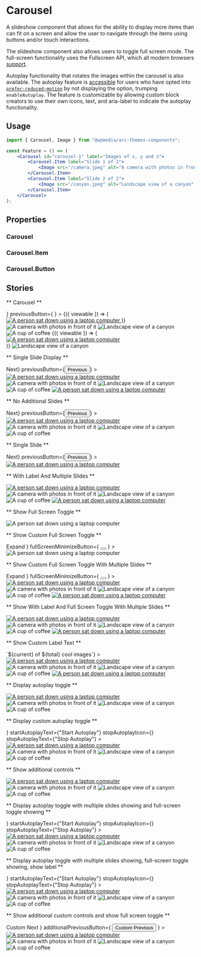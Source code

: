 


<Meta title="Components/Carousel" component={Carousel} />

# Carousel

A slideshow component that allows for the ability to display more items than can fit
on a screen and allow the user to navigate through the items using buttons and/or
touch interactions.

The slideshow component also allows users to toggle full screen mode. The full-screen functionality uses the Fullscreen API, which all modern browsers [support](https://caniuse.com/fullscreen).

Autoplay functionality that rotates the images within the carousel is also available. The autoplay feature is [accessible](https://www.w3.org/TR/wai-aria-practices-1.2/#carousel) for users who have opted into [`prefer-reduced-motion`](https://developer.mozilla.org/en-US/docs/Web/CSS/@media/prefers-reduced-motion) by not displaying the option, trumping `enableAutoplay`. The feature is customizable by allowing custom block creators to use their own icons, text, and aria-label to indicate the autoplay functionality.

## Usage

```jsx
import { Carousel, Image } from "@wpmedia/arc-themes-components";

const Feature = () => (
	<Carousel id="carousel-1" label="Images of x, y and z">
		<Carousel.Item label="Slide 1 of 2">
			<Image src="/camera.jpeg" alt="A camera with photos in front of it" />
		</Carousel.Item>
		<Carousel.Item label="Slide 2 of 2">
			<Image src="/canyon.jpeg" alt="Landscape view of a canyon" />
		</Carousel.Item>
	</Carousel>
);
```

## Properties

### Carousel

<ArgsTable of={Carousel} />

### Carousel.Item

<ArgsTable of={Item} />

### Carousel.Button

<ArgsTable of={Button} />

## Stories

** Carousel **

<Canvas>
	<Story name="Carousel">
		<Carousel
			id="carousel-1"
			label="Carousel of Images"
			nextButton={
				<Carousel.Button id="carousel-1" label="Next Slide">
					<Icon name="ArrowRight" />
				</Carousel.Button>
			}
			previousButton={
				<Carousel.Button id="carousel-1" label="Previous Slide">
					<Icon name="ArrowLeft" />
				</Carousel.Button>
			}
		>
			<Carousel.Item label="Slide 1 of 6">
				{({ viewable }) => (
					<a href="/" aria-hidden={viewable ? null : true} tabIndex={viewable ? null : "-1"}>
						<Image src="/computer-user.jpeg" alt="A person sat down using a laptop computer" />
					</a>
				)}
			</Carousel.Item>
			<Carousel.Item label="Slide 2 of 6">
				<Image src="/camera.jpeg" alt="A camera with photos in front of it" />
			</Carousel.Item>
			<Carousel.Item label="Slide 3 of 6">
				<Image src="/canyon.jpeg" alt="Landscape view of a canyon" />
			</Carousel.Item>
			<Carousel.Item label="Slide 4 of 6">
				<Image src="/coffee.jpeg" alt="A cup of coffee" />
			</Carousel.Item>
			<Carousel.Item label="Slide 5 of 6">
				{({ viewable }) => (
					<div>
						<a href="/" aria-hidden={viewable ? null : true} tabIndex={viewable ? null : "-1"}>
							<Image src="/computer-user.jpeg" alt="A person sat down using a laptop computer" />
						</a>
					</div>
				)}
			</Carousel.Item>
			<Carousel.Item label="Slide 6 of 6">
				<Image src="/canyon.jpeg" alt="Landscape view of a canyon" />
			</Carousel.Item>
		</Carousel>
	</Story>
</Canvas>

** Single Slide Display **

<Canvas>
	<Story name="Single Slide Display">
		<Carousel
			id="carousel-1"
			label="Carousel of Images"
			slidesToShow={1}
			nextButton={<button type="button">Next</button>}
			previousButton={<button type="button">Previous</button>}
		>
			<Carousel.Item label="Slide 1 of 5">
				<a href="/">
					<Image src="/computer-user.jpeg" alt="A person sat down using a laptop computer" />
				</a>
			</Carousel.Item>
			<Carousel.Item label="Slide 2 of 5">
				<Image src="/camera.jpeg" alt="A camera with photos in front of it" />
			</Carousel.Item>
			<Carousel.Item label="Slide 3 of 5">
				<Image src="/canyon.jpeg" alt="Landscape view of a canyon" />
			</Carousel.Item>
			<Carousel.Item label="Slide 4 of 5">
				<Image src="/coffee.jpeg" alt="A cup of coffee" />
			</Carousel.Item>
			<Carousel.Item label="Slide 5 of 5">
				<a href="/">
					<Image src="/computer-user.jpeg" alt="A person sat down using a laptop computer" />
				</a>
			</Carousel.Item>
		</Carousel>
	</Story>
</Canvas>

** No Additional Slides **

<Canvas>
	<Story name="No Additional Slides">
		<Carousel
			id="carousel-1"
			label="Carousel of Images"
			slidesToShow={4}
			nextButton={<button type="button">Next</button>}
			previousButton={<button type="button">Previous</button>}
		>
			<Carousel.Item label="Slide 1 of 4">
				<a href="/">
					<Image src="/computer-user.jpeg" alt="A person sat down using a laptop computer" />
				</a>
			</Carousel.Item>
			<Carousel.Item label="Slide 2 of 4">
				<Image src="/camera.jpeg" alt="A camera with photos in front of it" />
			</Carousel.Item>
			<Carousel.Item label="Slide 3 of 4">
				<Image src="/canyon.jpeg" alt="Landscape view of a canyon" />
			</Carousel.Item>
			<Carousel.Item label="Slide 4 of 4">
				<Image src="/coffee.jpeg" alt="A cup of coffee" />
			</Carousel.Item>
		</Carousel>
	</Story>
</Canvas>

** Single Slide **

<Canvas>
	<Story name="Single Slide">
		<Carousel
			id="carousel-1"
			label="Carousel of Images"
			slidesToShow={1}
			nextButton={<button type="button">Next</button>}
			previousButton={<button type="button">Previous</button>}
		>
			<Carousel.Item label="Slide 1 of 1">
				<a href="/">
					<Image src="/computer-user.jpeg" alt="A person sat down using a laptop computer" />
				</a>
			</Carousel.Item>
		</Carousel>
	</Story>
</Canvas>

** With Label And Multiple Slides **

<Canvas>
	<Story name="With Label And Multiple Slides Showing One">
		<Carousel id="carousel-1" label="Carousel of Images" showLabel slidesToShow={1}>
			<Carousel.Item label="Slide 1 of 5">
				<a href="/">
					<Image src="/computer-user.jpeg" alt="A person sat down using a laptop computer" />
				</a>
			</Carousel.Item>
			<Carousel.Item label="Slide 2 of 5">
				<Image src="/camera.jpeg" alt="A camera with photos in front of it" />
			</Carousel.Item>
			<Carousel.Item label="Slide 3 of 5">
				<Image src="/canyon.jpeg" alt="Landscape view of a canyon" />
			</Carousel.Item>
			<Carousel.Item label="Slide 4 of 5">
				<Image src="/coffee.jpeg" alt="A cup of coffee" />
			</Carousel.Item>
			<Carousel.Item label="Slide 5 of 5">
				<a href="/">
					<Image src="/computer-user.jpeg" alt="A person sat down using a laptop computer" />
				</a>
			</Carousel.Item>
		</Carousel>
	</Story>
</Canvas>

** Show Full Screen Toggle **

<Canvas>
	<Story name="Show Full Screen Toggle">
		<Carousel id="carousel-1" label="Carousel of Images" enableFullScreen>
			<Carousel.Item label="Slide 1 of 1">
				<Image src="/computer-user.jpeg" alt="A person sat down using a laptop computer" />
			</Carousel.Item>
		</Carousel>
	</Story>
</Canvas>

** Show Custom Full Screen Toggle **

<Canvas>
	<Story name="Show Custom Full Screen Toggle">
		<Carousel
			id="carousel-1"
			label="Carousel of Images"
			enableFullScreen
			fullScreenShowButton={
				<button type="button">
					<Icon name="Fullscreen" />
					Expand
				</button>
			}
			fullScreenMinimizeButton={
				<button type="button">
					<Icon name="Close" />
				</button>
			}
		>
			<Carousel.Item label="Slide 1 of 1">
				<Image src="/computer-user.jpeg" alt="A person sat down using a laptop computer" />
			</Carousel.Item>
		</Carousel>
	</Story>
</Canvas>

** Show Custom Full Screen Toggle With Multiple Slides **

<Canvas>
	<Story name="Show Custom Full Screen Toggle With Multiple Slides">
		<Carousel
			id="carousel-1"
			label="Carousel of Images"
			slidesToShow={1}
			enableFullScreen
			fullScreenShowButton={
				<button type="button">
					<Icon name="Fullscreen" />
					Expand
				</button>
			}
			fullScreenMinimizeButton={
				<button type="button">
					<Icon name="Close" />
				</button>
			}
		>
			<Carousel.Item label="Slide 1 of 5">
				<a href="/">
					<Image src="/computer-user.jpeg" alt="A person sat down using a laptop computer" />
				</a>
			</Carousel.Item>
			<Carousel.Item label="Slide 2 of 5">
				<Image src="/camera.jpeg" alt="A camera with photos in front of it" />
			</Carousel.Item>
			<Carousel.Item label="Slide 3 of 5">
				<Image src="/canyon.jpeg" alt="Landscape view of a canyon" />
			</Carousel.Item>
			<Carousel.Item label="Slide 4 of 5">
				<Image src="/coffee.jpeg" alt="A cup of coffee" />
			</Carousel.Item>
			<Carousel.Item label="Slide 5 of 5">
				<a href="/">
					<Image src="/computer-user.jpeg" alt="A person sat down using a laptop computer" />
				</a>
			</Carousel.Item>
		</Carousel>
	</Story>
</Canvas>

** Show With Label And Full Screen Toggle With Multiple Slides **

<Canvas>
	<Story name="Show With Label And Full Screen Toggle With Multiple Slides">
		<Carousel
			id="carousel-1"
			label="Carousel of Images"
			slidesToShow={1}
			showLabel
			enableFullScreen
		>
			<Carousel.Item label="Slide 1 of 5">
				<a href="/">
					<Image src="/computer-user.jpeg" alt="A person sat down using a laptop computer" />
				</a>
			</Carousel.Item>
			<Carousel.Item label="Slide 2 of 5">
				<Image src="/camera.jpeg" alt="A camera with photos in front of it" />
			</Carousel.Item>
			<Carousel.Item label="Slide 3 of 5">
				<Image src="/canyon.jpeg" alt="Landscape view of a canyon" />
			</Carousel.Item>
			<Carousel.Item label="Slide 4 of 5">
				<Image src="/coffee.jpeg" alt="A cup of coffee" />
			</Carousel.Item>
			<Carousel.Item label="Slide 5 of 5">
				<a href="/">
					<Image src="/computer-user.jpeg" alt="A person sat down using a laptop computer" />
				</a>
			</Carousel.Item>
		</Carousel>
	</Story>
</Canvas>

** Show Custom Label Text **

<Canvas>
	<Story name="Show Custom Label Text">
		<Carousel
			id="carousel-1"
			label="Carousel of Images"
			slidesToShow={1}
			showLabel
			enableFullScreen
			pageCountPhrase={(current, total) => `${current} of ${total} cool images`}
		>
			<Carousel.Item label="Slide 1 of 5">
				<a href="/">
					<Image src="/computer-user.jpeg" alt="A person sat down using a laptop computer" />
				</a>
			</Carousel.Item>
			<Carousel.Item label="Slide 2 of 5">
				<Image src="/camera.jpeg" alt="A camera with photos in front of it" />
			</Carousel.Item>
			<Carousel.Item label="Slide 3 of 5">
				<Image src="/canyon.jpeg" alt="Landscape view of a canyon" />
			</Carousel.Item>
			<Carousel.Item label="Slide 4 of 5">
				<Image src="/coffee.jpeg" alt="A cup of coffee" />
			</Carousel.Item>
			<Carousel.Item label="Slide 5 of 5">
				<a href="/">
					<Image src="/computer-user.jpeg" alt="A person sat down using a laptop computer" />
				</a>
			</Carousel.Item>
		</Carousel>
	</Story>
</Canvas>

** Display autoplay toggle **

<Canvas>
	<Story name="Display autoplay toggle">
		<Carousel id="carousel-1" label="Carousel of Images" slidesToShow={1} enableAutoplay>
			<Carousel.Item label="Slide 1 of 4">
				<a href="/">
					<Image src="/computer-user.jpeg" alt="A person sat down using a laptop computer" />
				</a>
			</Carousel.Item>
			<Carousel.Item label="Slide 2 of 4">
				<Image src="/camera.jpeg" alt="A camera with photos in front of it" />
			</Carousel.Item>
			<Carousel.Item label="Slide 3 of 4">
				<Image src="/canyon.jpeg" alt="Landscape view of a canyon" />
			</Carousel.Item>
			<Carousel.Item label="Slide 4 of 4">
				<Image src="/coffee.jpeg" alt="A cup of coffee" />
			</Carousel.Item>
		</Carousel>
	</Story>
</Canvas>

** Display custom autoplay toggle **

<Canvas>
	<Story name="Display custom autoplay toggle">
		<Carousel
			autoplayPhraseLabels={{
				start: "Start that autoplay thing",
				stop: "Stop that autoplay thing",
			}}
			id="carousel-1"
			label="Carousel of Images"
			slidesToShow={1}
			enableAutoplay
			startAutoplayIcon={<Icon name="Play" />}
			startAutoplayText={"Start Autoplay"}
			stopAutoplayIcon={<Icon name="Pause" />}
			stopAutoplayText={"Stop Autoplay"}
		>
			<Carousel.Item label="Slide 1 of 4">
				<a href="/">
					<Image src="/computer-user.jpeg" alt="A person sat down using a laptop computer" />
				</a>
			</Carousel.Item>
			<Carousel.Item label="Slide 2 of 4">
				<Image src="/camera.jpeg" alt="A camera with photos in front of it" />
			</Carousel.Item>
			<Carousel.Item label="Slide 3 of 4">
				<Image src="/canyon.jpeg" alt="Landscape view of a canyon" />
			</Carousel.Item>
			<Carousel.Item label="Slide 4 of 4">
				<Image src="/coffee.jpeg" alt="A cup of coffee" />
			</Carousel.Item>
		</Carousel>
	</Story>
</Canvas>

** Show additional controls **

<Canvas>
	<Story name="Show additional controls">
		<Carousel
			id="carousel-1"
			label="Carousel of Images"
			slidesToShow={1}
			showLabel
			showAdditionalSlideControls
		>
			<Carousel.Item label="Slide 1 of 5">
				<a href="/">
					<Image src="/computer-user.jpeg" alt="A person sat down using a laptop computer" />
				</a>
			</Carousel.Item>
			<Carousel.Item label="Slide 2 of 4">
				<Image src="/camera.jpeg" alt="A camera with photos in front of it" />
			</Carousel.Item>
			<Carousel.Item label="Slide 3 of 4">
				<Image src="/canyon.jpeg" alt="Landscape view of a canyon" />
			</Carousel.Item>
			<Carousel.Item label="Slide 4 of 4">
				<Image src="/coffee.jpeg" alt="A cup of coffee" />
			</Carousel.Item>
		</Carousel>
	</Story>
</Canvas>

** Display autoplay toggle with multiple slides showing and full-screen toggle showing **

<Canvas>
	<Story name="Display autoplay toggle with multiple slides showing and full-screen toggle showing">
		<Carousel
			id="carousel-1"
			label="Carousel of Images"
			slidesToShow={2}
			enableAutoplay
			enableFullScreen
			startAutoplayIcon={<Icon name="Play" />}
			startAutoplayText={"Start Autoplay"}
			stopAutoplayIcon={<Icon name="Pause" />}
			stopAutoplayText={"Stop Autoplay"}
		>
			<Carousel.Item label="Slide 1 of 4">
				<a href="/">
					<Image src="/computer-user.jpeg" alt="A person sat down using a laptop computer" />
				</a>
			</Carousel.Item>
			<Carousel.Item label="Slide 2 of 4">
				<Image src="/camera.jpeg" alt="A camera with photos in front of it" />
			</Carousel.Item>
			<Carousel.Item label="Slide 3 of 4">
				<Image src="/canyon.jpeg" alt="Landscape view of a canyon" />
			</Carousel.Item>
			<Carousel.Item label="Slide 4 of 4">
				<Image src="/coffee.jpeg" alt="A cup of coffee" />
			</Carousel.Item>
		</Carousel>
	</Story>
</Canvas>

** Display autoplay toggle with multiple slides showing, full-screen toggle showing, show label **

<Canvas>
	<Story name="Display autoplay toggle with multiple slides showing, full-screen toggle showing, show label">
		<Carousel
			id="carousel-1"
			label="Carousel of Images"
			slidesToShow={2}
			enableAutoplay
			enableFullScreen
			showLabel
			startAutoplayIcon={<Icon name="Play" />}
			startAutoplayText={"Start Autoplay"}
			stopAutoplayIcon={<Icon name="Pause" />}
			stopAutoplayText={"Stop Autoplay"}
		>
			<Carousel.Item label="Slide 1 of 4">
				<a href="/">
					<Image src="/computer-user.jpeg" alt="A person sat down using a laptop computer" />
				</a>
			</Carousel.Item>
			<Carousel.Item label="Slide 2 of 4">
				<Image src="/camera.jpeg" alt="A camera with photos in front of it" />
			</Carousel.Item>
			<Carousel.Item label="Slide 3 of 4">
				<Image src="/canyon.jpeg" alt="Landscape view of a canyon" />
			</Carousel.Item>
			<Carousel.Item label="Slide 4 of 4">
				<Image src="/coffee.jpeg" alt="A cup of coffee" />
			</Carousel.Item>
		</Carousel>
	</Story>
</Canvas>

** Show additional custom controls and show full screen toggle **

<Canvas>
	<Story name="Show additional custom controls and show full screen toggle">
		<Carousel
			id="carousel-1"
			label="Carousel of Images"
			slidesToShow={1}
			showLabel
			showAdditionalSlideControls
			enableFullScreen
			additionalNextButton={
				<button type="button">
					Custom Next
					<Icon name="ArrowRight" fill="green" />
				</button>
			}
			additionalPreviousButton={
				<button type="button">
					<Icon name="ArrowLeft" fill="red" />
					Custom Previous
				</button>
			}
		>
			<Carousel.Item label="Slide 1 of 5">
				<a href="/">
					<Image src="/computer-user.jpeg" alt="A person sat down using a laptop computer" />
				</a>
			</Carousel.Item>
			<Carousel.Item label="Slide 2 of 4">
				<Image src="/camera.jpeg" alt="A camera with photos in front of it" />
			</Carousel.Item>
			<Carousel.Item label="Slide 3 of 4">
				<Image src="/canyon.jpeg" alt="Landscape view of a canyon" />
			</Carousel.Item>
			<Carousel.Item label="Slide 4 of 4">
				<Image src="/coffee.jpeg" alt="A cup of coffee" />
			</Carousel.Item>
		</Carousel>
	</Story>
</Canvas>
